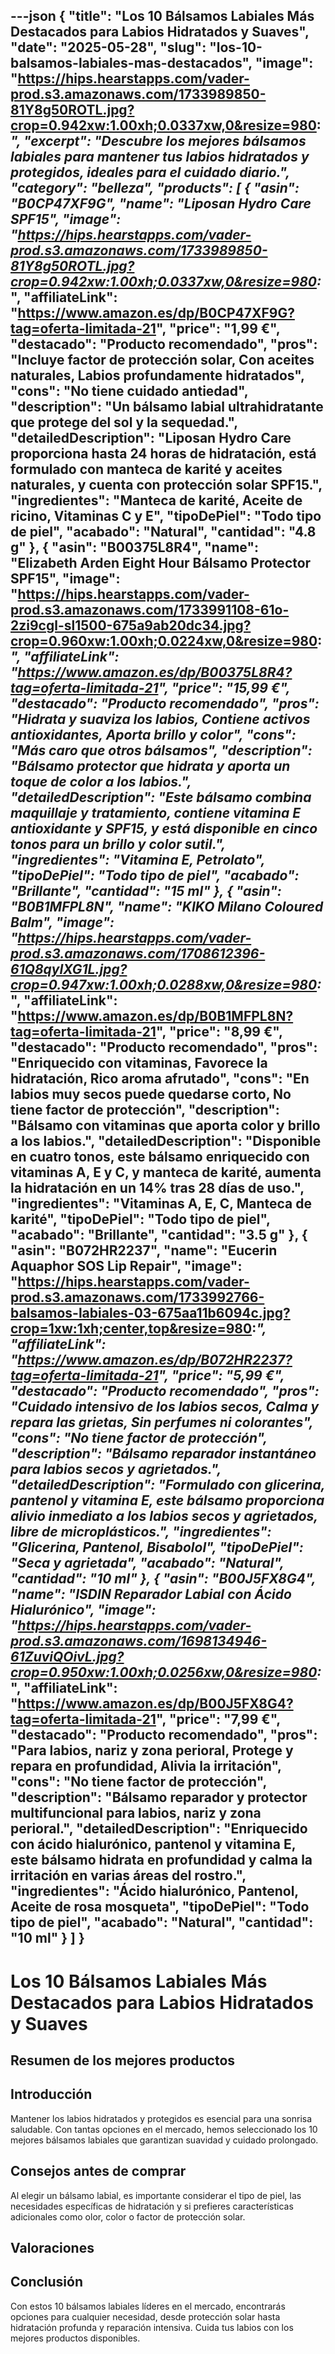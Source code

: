 ---json
{
  "title": "Los 10 Bálsamos Labiales Más Destacados para Labios Hidratados y Suaves",
  "date": "2025-05-28",
  "slug": "los-10-balsamos-labiales-mas-destacados",
  "image": "https://hips.hearstapps.com/vader-prod.s3.amazonaws.com/1733989850-81Y8g50ROTL.jpg?crop=0.942xw:1.00xh;0.0337xw,0&resize=980:*",
  "excerpt": "Descubre los mejores bálsamos labiales para mantener tus labios hidratados y protegidos, ideales para el cuidado diario.",
  "category": "belleza",
  "products": [
    {
      "asin": "B0CP47XF9G",
      "name": "Liposan Hydro Care SPF15",
      "image": "https://hips.hearstapps.com/vader-prod.s3.amazonaws.com/1733989850-81Y8g50ROTL.jpg?crop=0.942xw:1.00xh;0.0337xw,0&resize=980:*",
      "affiliateLink": "https://www.amazon.es/dp/B0CP47XF9G?tag=oferta-limitada-21",
      "price": "1,99 €",
      "destacado": "Producto recomendado",
      "pros": "Incluye factor de protección solar, Con aceites naturales, Labios profundamente hidratados",
      "cons": "No tiene cuidado antiedad",
      "description": "Un bálsamo labial ultrahidratante que protege del sol y la sequedad.",
      "detailedDescription": "Liposan Hydro Care proporciona hasta 24 horas de hidratación, está formulado con manteca de karité y aceites naturales, y cuenta con protección solar SPF15.",
      "ingredientes": "Manteca de karité, Aceite de ricino, Vitaminas C y E",
      "tipoDePiel": "Todo tipo de piel",
      "acabado": "Natural",
      "cantidad": "4.8 g"
    },
    {
      "asin": "B00375L8R4",
      "name": "Elizabeth Arden Eight Hour Bálsamo Protector SPF15",
      "image": "https://hips.hearstapps.com/vader-prod.s3.amazonaws.com/1733991108-61o-2zi9cgl-sl1500-675a9ab20dc34.jpg?crop=0.960xw:1.00xh;0.0224xw,0&resize=980:*",
      "affiliateLink": "https://www.amazon.es/dp/B00375L8R4?tag=oferta-limitada-21",
      "price": "15,99 €",
      "destacado": "Producto recomendado",
      "pros": "Hidrata y suaviza los labios, Contiene activos antioxidantes, Aporta brillo y color",
      "cons": "Más caro que otros bálsamos",
      "description": "Bálsamo protector que hidrata y aporta un toque de color a los labios.",
      "detailedDescription": "Este bálsamo combina maquillaje y tratamiento, contiene vitamina E antioxidante y SPF15, y está disponible en cinco tonos para un brillo y color sutil.",
      "ingredientes": "Vitamina E, Petrolato",
      "tipoDePiel": "Todo tipo de piel",
      "acabado": "Brillante",
      "cantidad": "15 ml"
    },
    {
      "asin": "B0B1MFPL8N",
      "name": "KIKO Milano Coloured Balm",
      "image": "https://hips.hearstapps.com/vader-prod.s3.amazonaws.com/1708612396-61Q8qyIXG1L.jpg?crop=0.947xw:1.00xh;0.0288xw,0&resize=980:*",
      "affiliateLink": "https://www.amazon.es/dp/B0B1MFPL8N?tag=oferta-limitada-21",
      "price": "8,99 €",
      "destacado": "Producto recomendado",
      "pros": "Enriquecido con vitaminas, Favorece la hidratación, Rico aroma afrutado",
      "cons": "En labios muy secos puede quedarse corto, No tiene factor de protección",
      "description": "Bálsamo con vitaminas que aporta color y brillo a los labios.",
      "detailedDescription": "Disponible en cuatro tonos, este bálsamo enriquecido con vitaminas A, E y C, y manteca de karité, aumenta la hidratación en un 14% tras 28 días de uso.",
      "ingredientes": "Vitaminas A, E, C, Manteca de karité",
      "tipoDePiel": "Todo tipo de piel",
      "acabado": "Brillante",
      "cantidad": "3.5 g"
    },
    {
      "asin": "B072HR2237",
      "name": "Eucerin Aquaphor SOS Lip Repair",
      "image": "https://hips.hearstapps.com/vader-prod.s3.amazonaws.com/1733992766-balsamos-labiales-03-675aa11b6094c.jpg?crop=1xw:1xh;center,top&resize=980:*",
      "affiliateLink": "https://www.amazon.es/dp/B072HR2237?tag=oferta-limitada-21",
      "price": "5,99 €",
      "destacado": "Producto recomendado",
      "pros": "Cuidado intensivo de los labios secos, Calma y repara las grietas, Sin perfumes ni colorantes",
      "cons": "No tiene factor de protección",
      "description": "Bálsamo reparador instantáneo para labios secos y agrietados.",
      "detailedDescription": "Formulado con glicerina, pantenol y vitamina E, este bálsamo proporciona alivio inmediato a los labios secos y agrietados, libre de microplásticos.",
      "ingredientes": "Glicerina, Pantenol, Bisabolol",
      "tipoDePiel": "Seca y agrietada",
      "acabado": "Natural",
      "cantidad": "10 ml"
    },
    {
      "asin": "B00J5FX8G4",
      "name": "ISDIN Reparador Labial con Ácido Hialurónico",
      "image": "https://hips.hearstapps.com/vader-prod.s3.amazonaws.com/1698134946-61ZuviQOivL.jpg?crop=0.950xw:1.00xh;0.0256xw,0&resize=980:*",
      "affiliateLink": "https://www.amazon.es/dp/B00J5FX8G4?tag=oferta-limitada-21",
      "price": "7,99 €",
      "destacado": "Producto recomendado",
      "pros": "Para labios, nariz y zona perioral, Protege y repara en profundidad, Alivia la irritación",
      "cons": "No tiene factor de protección",
      "description": "Bálsamo reparador y protector multifuncional para labios, nariz y zona perioral.",
      "detailedDescription": "Enriquecido con ácido hialurónico, pantenol y vitamina E, este bálsamo hidrata en profundidad y calma la irritación en varias áreas del rostro.",
      "ingredientes": "Ácido hialurónico, Pantenol, Aceite de rosa mosqueta",
      "tipoDePiel": "Todo tipo de piel",
      "acabado": "Natural",
      "cantidad": "10 ml"
    }
  ]
}
---


# Los 10 Bálsamos Labiales Más Destacados para Labios Hidratados y Suaves

## Resumen de los mejores productos

<ProductRankingTable products={products} />

## Introducción

Mantener los labios hidratados y protegidos es esencial para una sonrisa saludable. Con tantas opciones en el mercado, hemos seleccionado los 10 mejores bálsamos labiales que garantizan suavidad y cuidado prolongado.

## Consejos antes de comprar

Al elegir un bálsamo labial, es importante considerar el tipo de piel, las necesidades específicas de hidratación y si prefieres características adicionales como olor, color o factor de protección solar.

## Valoraciones

<ProductDetailCard product={products[0]} />

<ProductDetailCard product={products[1]} />

<ProductDetailCard product={products[2]} />

<ProductDetailCard product={products[3]} />

<ProductDetailCard product={products[4]} />

## Conclusión

Con estos 10 bálsamos labiales líderes en el mercado, encontrarás opciones para cualquier necesidad, desde protección solar hasta hidratación profunda y reparación intensiva. Cuida tus labios con los mejores productos disponibles.
